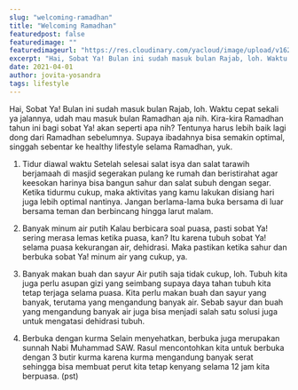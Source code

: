 ```yaml
---
slug: "welcoming-ramadhan"
title: "Welcoming Ramadhan"
featuredpost: false
featuredimage: ""
featuredimageurl: "https://res.cloudinary.com/yacloud/image/upload/v1624710395/articles%20pictures/2021-04-01-welcoming-ramadhan/welcoming_ramadhan_j2exju.jpg"
excerpt: "Hai, Sobat Ya! Bulan ini sudah masuk bulan Rajab, loh. Waktu cepat sekali ya jalannya, udah mau masuk bulan Ramadhan aja nih. Kira-kira Ramadhan tahun ini bagi sobat Ya! akan seperti apa nih?"
date: 2021-04-01
author: jovita-yosandra
tags: lifestyle
---
```


Hai, Sobat Ya! Bulan ini sudah masuk bulan Rajab, loh. Waktu cepat sekali ya jalannya, udah mau masuk bulan Ramadhan aja nih. Kira-kira Ramadhan tahun ini bagi sobat Ya! akan seperti apa nih? Tentunya harus lebih baik lagi dong dari Ramadhan sebelumnya. Supaya ibadahnya bisa semakin optimal, singgah sebentar ke healthy lifestyle selama Ramadhan, yuk.

1. Tidur diawal waktu
   Setelah selesai salat isya dan salat tarawih berjamaah di masjid segerakan pulang ke rumah dan beristirahat agar keesokan harinya bisa bangun sahur dan salat subuh dengan segar. Ketika tidurmu cukup, maka aktivitas yang kamu lakukan disiang hari juga lebih optimal nantinya. Jangan berlama-lama buka bersama di luar bersama teman dan berbincang hingga larut malam.

2. Banyak minum air putih
   Kalau berbicara soal puasa, pasti sobat Ya! sering merasa lemas ketika puasa, kan? Itu karena tubuh sobat Ya! selama puasa kekurangan air, dehidrasi. Maka pastikan ketika sahur dan berbuka sobat Ya! minum air yang cukup, ya.

3. Banyak makan buah dan sayur
   Air putih saja tidak cukup, loh. Tubuh kita juga perlu asupan gizi yang seimbang supaya daya tahan tubuh kita tetap terjaga selama puasa. Kita perlu makan buah dan sayur yang banyak, terutama yang mengandung banyak air. Sebab sayur dan buah yang mengandung banyak air juga bisa menjadi salah satu solusi juga untuk mengatasi dehidrasi tubuh.

4. Berbuka dengan kurma
   Selain menyehatkan, berbuka juga merupakan sunnah Nabi Muhammad SAW. Rasul mencontohkan kita untuk berbuka dengan 3 butir kurma karena kurma mengandung banyak serat sehingga bisa membuat perut kita tetap kenyang selama 12 jam kita berpuasa. (pst)

